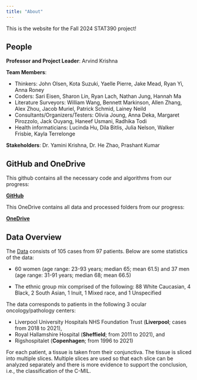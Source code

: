 ```yaml
---
title: "About"
---
```


This is the website for the Fall 2024 STAT390 project!


## People

**Professor and Project Leader**: Arvind Krishna

**Team Members**:

- Thinkers: John Olsen, Kota Suzuki, Yaelle Pierre, Jake Mead, Ryan Yi,	Anna Roney
- Coders: Sari Eisen, Sharon Lin,	Ryan Lach,	Nathan Jung,	Hannah Ma
- Literature Surveyors: William Wang,	Bennett Markinson,	Allen Zhang,	Alex Zhou,	Jacob Muriel,	Patrick Schmid,	Lainey Neild
- Consultants/Organizers/Testers: Olivia Joung,	Anna Deka,	Margaret Pirozzolo,	Jack Ouyang,	Haneef Usmani,	Radhika Todi
- Health informaticians: Lucinda Hu,	Dila Bitlis,	Julia Nelson,	Walker Frisbie,	Kayla Terrelonge

**Stakeholders**: Dr. Yamini Krishna, Dr. He Zhao, Prashant Kumar

## GitHub and OneDrive

This github contains all the necessary code and algorithms from our progress:

**[GitHub](https://github.com/diegogoldfrank/STAT-390---Fall-24.git)**

This OneDrive contains all data and processed folders from our progress:

**[OneDrive](https://nuwildcat-my.sharepoint.com/personal/akl0407_ads_northwestern_edu/_layouts/15/onedrive.aspx?id=%2Fpersonal%2Fakl0407%5Fads%5Fnorthwestern%5Fedu%2FDocuments%2FSTAT390)**

## Data Overview

The [Data](https://www.sciencedirect.com/science/article/pii/S0023683723002246) consists of 105 cases from 97 patients. Below are some statistics of the data:

- 60 women (age range: 23-93 years; median 65; mean 61.5) and 37 men (age range:
31-91 years; median 68; mean 66.5)

- The ethnic group mix comprised of the following: 88 White Caucasian, 4 Black, 2
South Asian, 1 Inuit, 1 Mixed race, and 1 Unspecified

The data corresponds to patients in the following 3 ocular oncology/pathology
centers:

- Liverpool University Hospitals NHS Foundation Trust (**Liverpool**; cases from
2018 to 2021),
- Royal Hallamshire Hospital (**Sheffield**; from 2011 to 2021), and
- Rigshospitalet (**Copenhagen**; from 1996 to 2021)


For each patient, a tissue is taken from their conjunctiva. The tissue is sliced into multiple slices. Multiple slices are used so that each slice can be analyzed separately and there is more evidence to support the conclusion,
i.e., the classification of the C-MIL.
